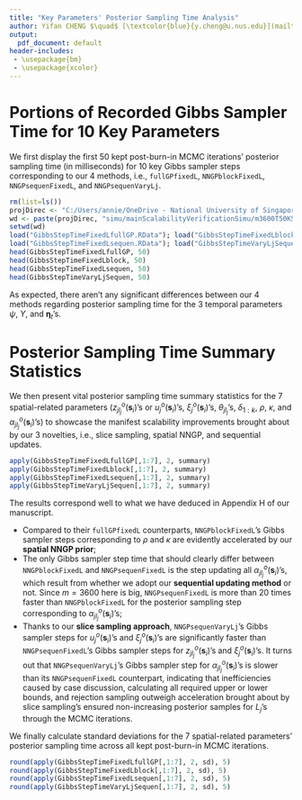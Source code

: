 ```yaml
---
title: "Key Parameters' Posterior Sampling Time Analysis"
author: Yifan CHENG $\quad$ [\textcolor{blue}{y.cheng@u.nus.edu}](mailto:y.cheng@u.nus.edu)  
output:
  pdf_document: default
header-includes: 
 - \usepackage{bm}
 - \usepackage{xcolor}
---
```


# Portions of Recorded Gibbs Sampler Time for 10 Key Parameters
We first display the first 50 kept post-burn-in MCMC iterations' posterior sampling time (in milliseconds) for 10 key Gibbs sampler steps corresponding to our 4 methods, i.e., `fullGPfixedL`, `NNGPblockFixedL`, `NNGPsequenFixedL`, and `NNGPsequenVaryLj`.
```r
rm(list=ls())
projDirec <- "C:/Users/annie/OneDrive - National University of Singapore/Documents/PhD/research/spatempBFA"
wd <- paste(projDirec, "simu/mainScalabilityVerificationSimu/m3600T50K5", sep = "/")
setwd(wd)
load("GibbsStepTimeFixedLfullGP.RData"); load("GibbsStepTimeFixedLblock.RData")
load("GibbsStepTimeFixedLsequen.RData"); load("GibbsStepTimeVaryLjSequen.RData")
head(GibbsStepTimeFixedLfullGP, 50)
head(GibbsStepTimeFixedLblock, 50)
head(GibbsStepTimeFixedLsequen, 50)
head(GibbsStepTimeVaryLjSequen, 50)
```   
As expected, there aren't any significant differences between our 4 methods regarding posterior sampling time for the 3 temporal parameters $\psi$, $\Upsilon$, and $\bm{\eta}_t$'s.

# Posterior Sampling Time Summary Statistics
We then present vital posterior sampling time summary statistics for the 7 spatial-related parameters ($z_{jl_j}^o(\bm{s}_{i})$'s or $u_j^o(\bm{s}_{i})$'s, $\xi_j^o(\bm{s}_{i})$'s, $\theta_{jl_j}$'s, $\delta_{1:k}$, $\rho$, $\kappa$, and $\alpha_{jl_j}^o(\bm{s}_{i})$'s) to showcase the manifest scalability improvements brought about by our 3 novelties, i.e., slice sampling, spatial NNGP, and sequential updates.
```r
apply(GibbsStepTimeFixedLfullGP[,1:7], 2, summary)
apply(GibbsStepTimeFixedLblock[,1:7], 2, summary)
apply(GibbsStepTimeFixedLsequen[,1:7], 2, summary)
apply(GibbsStepTimeVaryLjSequen[,1:7], 2, summary)
```
The results correspond well to what we have deduced in Appendix H of our manuscript. 

- Compared to their `fullGPfixedL` counterparts, `NNGPblockFixedL`'s Gibbs sampler steps corresponding to $\rho$ and $\kappa$ are evidently accelerated by our **spatial NNGP prior**;
- The only Gibbs sampler step time that should clearly differ between `NNGPblockFixedL` and `NNGPsequenFixedL` is the step updating all $\alpha_{jl_j}^o(\bm{s}_{i})$'s, which result from whether we adopt our **sequential updating method** or not. Since $m=3600$ here is big, `NNGPsequenFixedL` is more than 20 times faster than `NNGPblockFixedL` for the posterior sampling step corresponding to $\alpha_{jl_j}^o(\bm{s}_{i})$'s;
- Thanks to our **slice sampling approach**, `NNGPsequenVaryLj`'s Gibbs sampler steps for $u_j^o(\bm{s}_{i})$'s and $\xi_j^o(\bm{s}_{i})$'s are significantly faster than `NNGPsequenFixedL`'s Gibbs sampler steps for $z_{jl_j}^o(\bm{s}_{i})$'s and $\xi_j^o(\bm{s}_{i})$'s. It turns out that `NNGPsequenVaryLj`'s Gibbs sampler step for $\alpha_{jl_j}^o(\bm{s}_{i})$'s is slower than its `NNGPsequenFixedL` counterpart, indicating that inefficiencies caused by case discussion, calculating all required upper or lower bounds, and rejection sampling outweigh acceleration brought about by slice sampling's ensured non-increasing posterior samples for $L_j$'s through the MCMC iterations.

We finally calculate standard deviations for the 7 spatial-related parameters' posterior sampling time across all kept post-burn-in MCMC iterations.
```r
round(apply(GibbsStepTimeFixedLfullGP[,1:7], 2, sd), 5)
round(apply(GibbsStepTimeFixedLblock[,1:7], 2, sd), 5)
round(apply(GibbsStepTimeFixedLsequen[,1:7], 2, sd), 5)
round(apply(GibbsStepTimeVaryLjSequen[,1:7], 2, sd), 5)
```





     
     


     




